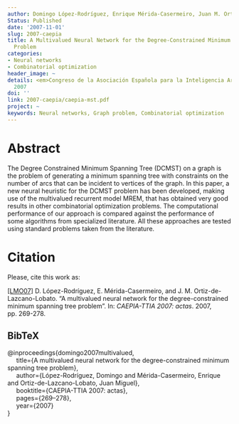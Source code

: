 ```yaml
---
author: Domingo López-Rodríguez, Enrique Mérida-Casermeiro, Juan M. Ortiz-de-Lazcano-Lobato
Status: Published
date: '2007-11-01'
slug: 2007-caepia
title: A Multivalued Neural Network for the Degree-Constrained Minimum Spanning Tree
  Problem
categories:
- Neural networks
- Combinatorial optimization
header_image: ~
details: <em>Congreso de la Asociación Española para la Inteligencia Artificial</em>
  2007
doi: ''
link: 2007-caepia/caepia-mst.pdf
project: ~
keywords: Neural networks, Graph problem, Combinatorial optimization
---
```




# Abstract


The Degree Constrained Minimum Spanning Tree (DCMST) on a graph is the problem of generating a minimum spanning tree with constraints on the number of arcs that can be incident to vertices of the graph. In this paper, a new neural heuristic for the DCMST problem has been developed, making use of the multivalued recurrent model MREM, that has obtained very good results in other combinatorial optimization problems. The computational performance of our approach is compared against the performance of some algorithms from specialized literature. All these approaches are tested using standard problems taken from the literature.







# Citation
Please, cite this work as:


<a name=bib-domingo2007multivalued></a>[[LMO07]](#cite-domingo2007multivalued) D. López-Rodríguez, E. Mérida-Casermeiro, and J. M. Ortiz-de-Lazcano-Lobato. “A multivalued neural network for the degree-constrained minimum spanning tree problem”. In: _CAEPIA-TTIA 2007: actas_. 2007, pp. 269-278.

::: {.callout-note appearance="minimal" collapse=true}

## BibTeX

@inproceedings{domingo2007multivalued,<br>&nbsp;&nbsp;&nbsp;&nbsp;  title={A multivalued neural network for the degree-constrained minimum spanning tree problem},<br>&nbsp;&nbsp;&nbsp;&nbsp;  author={López-Rodríguez, Domingo  and Mérida-Casermeiro, Enrique and Ortiz-de-Lazcano-Lobato, Juan Miguel},<br>&nbsp;&nbsp;&nbsp;&nbsp;  booktitle={CAEPIA-TTIA 2007: actas},<br>&nbsp;&nbsp;&nbsp;&nbsp;  pages={269--278},<br>&nbsp;&nbsp;&nbsp;&nbsp;  year={2007}<br>}

:::


